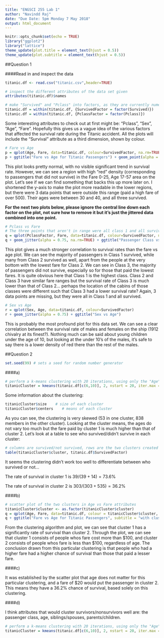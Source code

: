 ```yaml
---
title: "ENGSCI 255 Lab 1"
author: "Navindd Raj"
date: "Due Date: 5pm Monday 7 May 2018"
output: html_document
---
```


```r
knitr::opts_chunk$set(echo = TRUE)
library("ggplot2")
library("lattice")
theme_update(plot.title = element_text(hjust = 0.5))
theme_update(plot.subtitle = element_text(hjust = 0.5))
```

##Question 1

####Read in and inspect the data
```r
titanic.df <- read.csv("titanic.csv",header=TRUE)

# inspect the different attributes of the data set given
attributes(titanic.df)$names

# make "Survived" and "Pclass" into factors, as they are currently numerical
titanic.df = within(titanic.df, {SurvivedFactor = factor(Survived)})
titanic.df = within(titanic.df, {PclassFactor = factor(Pclass)})

```

Some interesting attributes to check out at first might be: "Pclass", "Sex", "Age", "Fare". Hopefully this gives us a vague idea of the various factors that affected the survival rate during the Titanic accident. All the plots will include the "Survival" attribute as a third dimension, shown by colour. 

```r
# Fare vs Age
p = qplot(Age, Fare, data=titanic.df, colour=SurvivedFactor, na.rm=TRUE) 
p + ggtitle("Fare vs Age for Titanic Passengers") + geom_point(alpha = 0.5, na.rm=TRUE) + ylim(0, 300)
```

This plot looks pretty normal, with no visible significant trend in survival rate. However, we can see a region with high "red" density (corresponding to passengers that did not survive) in the Fare 0-25, Age 17-57 area on the plot. Let's see if we can find something that backs this up more later on. 
I shortened the y-axis to make the plot more readable in the lower regions, but there were 3 data points that were outside this range (paid a high fare of over 500). Their ages were between 30 and 40, and all three survived. 

**For the next two plots below, please ignore the central line down each factor on the plot, not sure how to remove it but it's just the jittered data combined into one point.**

```r
# Pclass vs Fare
# The three points that aren't in range were all class 1 and all survived
q = qplot(PclassFactor, Fare, data=titanic.df, colour=SurvivedFactor, na.rm=TRUE)
q + geom_jitter(alpha = 0.75, na.rm=TRUE) + ggtitle("Passenger Class vs Fare") + ylim(0, 300) 
```

This plot gives a much stronger correlation to survival rates than the fare vs age plot. We can see the majority of passengers in Class 1 survived, while many from Class 2 survived as well, apart from the people at the very bottom with the lowest fare for Class 2. We can see in Class 3, the majority of passengers did not survive, especially so for those that paid the lowest fares. It is quite obvious here that Class 1 is the highest class. Class 2 and Class 3 have similar fare ranges but the survival rate of Class 3 is much lower than that of Class 2... perhaps the location of the cabins of those classes were different such that Class 3 had a lower survival rate?
Again, 3 data points are missing, but they were all in Class 1 and all survived. 

```r
# Sex vs Age
r = qplot(Sex, Age, data=titanic.df, colour=SurvivedFactor)
r + geom_jitter(alpha = 0.75) + ggtitle("Sex vs Age")
```

This is probably the most profound plot for this data set. We can see a clear correlation between the survival rate of males and females on the ship (1912 chivalry at its finest?). Nothing much can be said about young children under the age of 10, but looking at the under 10's of the males, it's safe to say there is a lower density of red there than the rest of the males. 

##Question 2
```r
set.seed(99) # sets a seed for random number generator
```

####a)
```r
# perform a k-means clustering with 20 iterations, using only the "Age" and "Fare" attributes
titanicCluster = kmeans(titanic.df[c(6,10)], 2, nstart = 20, iter.max = 20)
```

Some information about the clustering:

```r
titanicCluster$size    # size of each cluster
titanicCluster$centers    # means of each cluster
```

As you can see, the clustering is very skewed (53 in one cluster, 838 members in the other cluster). Looking at the cluster means, the ages do not vary too much but the fare paid by cluster 1 is much higher than that of cluster 2. 
Let's look at a table to see who survived/didn't survive in each cluster:

```r
# columns are survived/not survived, rows are the two clusters created
table(titanicCluster$cluster, titanic.df$SurvivedFactor)
```

It seems the clustering didn't work too well to differentiate between who survived or not...

The rate of survival in cluster 1 is $39/(39+14) = 73.6\%$

The rate of survival in cluster 2 is $303/(303+535) = 36.2\%$

####b)
```r
# scatter plot of the two clusters in Age vs Fare attributes
titanicCluster$cluster <- as.factor(titanicCluster$cluster)
q = qplot(Age, Fare, data=titanic.df, colour = titanicCluster$cluster, na.rm = TRUE)
q + ggtitle("Fare vs Age for Titanic Passengers", subtitle = "with clusters") + ylim(0, 300)
```

From the clustering algorithm and plot, we can see that cluster 1 has a significantly rate of survival than cluster 2. Through the plot, we can see that cluster 1 consists of people whos fare cost more than \$100, and cluster 2 consists of people whos fare is less than \$100, regardless of age. The conclusion drawn from this particular clustering is that people who had a higher fare had a higher chance of survival than those that paid a lesser fare. 

####c)

It was established by the scatter plot that age does not matter for this particular clustering, and a fare of $20 would put the passenger in cluster 2. This means they have a 36.2% chance of survival, based solely on this clustering. 

####d)

I think attributes that would cluster survivors/nonsurvivors well are: the passenger class, age, siblings/spouses, parents/children.

```r
# perform a k-means clustering with 20 iterations, using only the "Age" and "Fare" attributes
titanicCluster = kmeans(titanic.df[c(6,10)], 2, nstart = 20, iter.max = 20)



```








